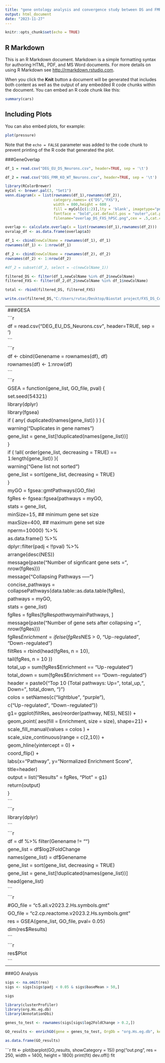```yaml
---
title: "gene ontology analysis and convergence study between DS and FMRP"
output: html_document
date: "2023-11-27"
---
```


```r
knitr::opts_chunk$set(echo = TRUE)
```

## R Markdown

This is an R Markdown document. Markdown is a simple formatting syntax for authoring HTML, PDF, and MS Word documents. For more details on using R Markdown see <http://rmarkdown.rstudio.com>.

When you click the **Knit** button a document will be generated that includes both content as well as the output of any embedded R code chunks within the document. You can embed an R code chunk like this:

```r
summary(cars)
```

## Including Plots

You can also embed plots, for example:

```r
plot(pressure)
```

Note that the `echo = FALSE` parameter was added to the code chunk to prevent printing of the R code that generated the plot.

###GeneOverlap
```r
df_1 = read.csv("DEG_EU_DS_Neurons.csv", header=TRUE, sep = '\t')
```
```r
df_2 = read.csv("DEG_FMR_KO_WT_Neurons.csv", header=TRUE, sep = '\t')
```
```r
library(RColorBrewer)
myCol <- brewer.pal(3, "Set1")
venn.diagram(x = list(rownames(df_1),rownames(df_2)),
                      category.names= c("DS","FXS"),
                      width = 800,height = 600 ,
                      fill = myCol[c(1:2)],lty = 'blank', imagetype="png",
                      fontface = "bold",cat.default.pos = "outer",cat.pos = c(-15,15),
                      filename="overlap_DS_FXS_hPSC.png",cex = .5,cat.cex = .2)
```
```r
overlap <- calculate.overlap(x = list(rownames(df_1),rownames(df_2)))
ovralap_df <- as.data.frame(overlap$a3)
```
```r
df_1 <- cbind(newColName = rownames(df_1), df_1)
rownames(df_1) <- 1:nrow(df_1)
```
```r
df_2 <- cbind(newColName = rownames(df_2), df_2)
rownames(df_2) <- 1:nrow(df_2)
```
```r
#df_2 = subset(df_2, select = -c(newColName_1))
```
```r
filtered_DS <- filter(df_1,newColName %in% df_2$newColName)
filtered_FXS <- filter(df_2,df_2$newColName %in% df_1$newColName)
```
```r
total <- rbind(filtered_DS, filtered_FXS)
```
```r
write.csv(filtered_DS,"C:/Users/rutac/Desktop/Biostat project/FXS_DS_Common_neurons.csv", sep = '\t', row.names = T)
```
----------------------------------------------------------------------------------------------------------------------------------
###GESA
```r
df = read.csv("DEG_EU_DS_Neurons.csv", header=TRUE, sep = '\t')
```
```r
df <- cbind(Genename = rownames(df), df)
rownames(df) <- 1:nrow(df)
```
```r
GSEA = function(gene_list, GO_file, pval) {
  set.seed(54321)
  library(dplyr)
  library(fgsea)
  if ( any( duplicated(names(gene_list)) )  ) {
    warning("Duplicates in gene names")
    gene_list = gene_list[!duplicated(names(gene_list))]
  }
  if  ( !all( order(gene_list, decreasing = TRUE) == 1:length(gene_list)) ){
    warning("Gene list not sorted")
    gene_list = sort(gene_list, decreasing = TRUE)
  }
  myGO = fgsea::gmtPathways(GO_file)
  fgRes <- fgsea::fgsea(pathways = myGO,
                           stats = gene_list,
                           minSize=15, ## minimum gene set size
                           maxSize=400, ## maximum gene set size
                           nperm=10000) %>% 
                  as.data.frame() %>% 
                  dplyr::filter(padj < !!pval) %>% 
                  arrange(desc(NES))
  message(paste("Number of signficant gene sets =", nrow(fgRes)))
  message("Collapsing Pathways -----")
  concise_pathways = collapsePathways(data.table::as.data.table(fgRes),
                                      pathways = myGO,
                                      stats = gene_list)
  fgRes = fgRes[fgRes$pathway %in% concise_pathways$mainPathways, ]
  message(paste("Number of gene sets after collapsing =", nrow(fgRes)))
  fgRes$Enrichment = ifelse(fgRes$NES > 0, "Up-regulated", "Down-regulated")
  filtRes = rbind(head(fgRes, n = 10),
                  tail(fgRes, n = 10 ))
  total_up = sum(fgRes$Enrichment == "Up-regulated")
  total_down = sum(fgRes$Enrichment == "Down-regulated")
  header = paste0("Top 10 (Total pathways: Up=", total_up,", Down=",    total_down, ")")
  colos = setNames(c("lightblue", "purple"),
                 c("Up-regulated", "Down-regulated"))
g1= ggplot(filtRes, aes(reorder(pathway, NES), NES)) +
  geom_point( aes(fill = Enrichment, size = size), shape=21) +
  scale_fill_manual(values = colos ) +
  scale_size_continuous(range = c(2,10)) +
  geom_hline(yintercept = 0) +
  coord_flip() +
  labs(x="Pathway", y="Normalized Enrichment Score",
       title=header) 
  output = list("Results" = fgRes, "Plot" = g1)
  return(output)
}
```
```r
library(dplyr)
```
```r
df = df %>% filter(Genename != "")
gene_list = df$log2FoldChange
names(gene_list) = df$Genename
gene_list = sort(gene_list, decreasing = TRUE)
gene_list = gene_list[!duplicated(names(gene_list))]
head(gene_list)
```
```r
#GO_file = "c5.all.v2023.2.Hs.symbols.gmt"
GO_file = "c2.cp.reactome.v2023.2.Hs.symbols.gmt"
res = GSEA(gene_list, GO_file, pval= 0.05)
dim(res$Results)
```
```r
res$Plot
```
-----------------------------------------------------------------------------------------------------------------------------
###GO Analysis
```r
sigs <- na.omit(res)
sigs <- sigs[sigs$padj < 0.05 & sigs$baseMean > 50,]
```
```r
sigs
```
```r
library(clusterProfiler)
library(org.Hs.eg.db)
library(AnnotationDbi)
```
```r
genes_to_test <- rownames(sigs[sigs$log2FoldChange > 0.2,])
```
```r
GO_results <- enrichGO(gene = genes_to_test, OrgDb = "org.Hs.eg.db", keyType = "SYMBOL", ont = "BP")
```
```r
as.data.frame(GO_results)
```
```r
fit <- plot(barplot(GO_results, showCategory = 15))
png("out.png", res = 250, width = 1400, height = 1800)
print(fit)
dev.off()
fit
